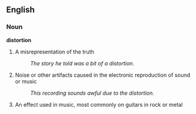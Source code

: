 ==English==

===Noun===

'''distortion'''

# A misrepresentation of the truth
#:''The story he told was a bit of a distortion.''
# Noise or other artifacts caused in the electronic reproduction of sound or music
#:''This recording sounds awful due to the distortion.''
# An effect used in music, most commonly on guitars in rock or metal